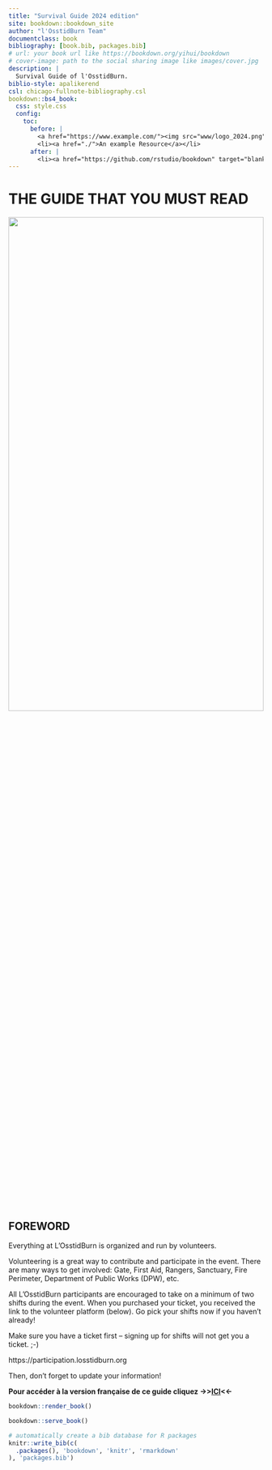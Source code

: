 ```yaml
--- 
title: "Survival Guide 2024 edition"
site: bookdown::bookdown_site
author: "l'OsstidBurn Team"
documentclass: book
bibliography: [book.bib, packages.bib]
# url: your book url like https://bookdown.org/yihui/bookdown
# cover-image: path to the social sharing image like images/cover.jpg
description: |
  Survival Guide of l'OsstidBurn.
biblio-style: apalikerend
csl: chicago-fullnote-bibliography.csl
bookdown::bs4_book:
  css: style.css
  config:
    toc:
      before: |
        <a href="https://www.example.com/"><img src="www/logo_2024.png" width="280"></a>
        <li><a href="./">An example Resource</a></li>
      after: |
        <li><a href="https://github.com/rstudio/bookdown" target="blank">Published with bookdown</a></li>
---
```


# THE GUIDE THAT YOU MUST READ {-}

<img src="www/logo_2024_EDITED.png"  width=100% height=50%>

<h2><span> FOREWORD </span></h2> 

Everything at L’OsstidBurn is organized and run by volunteers.  

Volunteering is a great way to contribute and participate in the event. There are many ways  to get involved: Gate, First Aid, Rangers, Sanctuary, Fire Perimeter, Department of  Public Works (DPW), etc.

All L’OsstidBurn participants are encouraged to take on a minimum of two shifts during the event. When you purchased your ticket, you received the link to the volunteer platform (below). Go pick your shifts now if you haven’t already!

Make sure you have a ticket first – signing up for shifts will not get you a ticket. ;-) 
  

https://participation.losstidburn.org

Then, don’t forget to update your information!

**Pour accéder à la version française de ce guide cliquez ->>[ICI](https://survie.losstidburn.org)<<-**

```r
bookdown::render_book()
```


```r
bookdown::serve_book()
```


```r
# automatically create a bib database for R packages
knitr::write_bib(c(
  .packages(), 'bookdown', 'knitr', 'rmarkdown'
), 'packages.bib')
```
